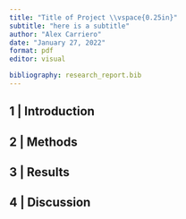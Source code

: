 ```yaml
---
title: "Title of Project \\vspace{0.25in}"
subtitle: "here is a subtitle"
author: "Alex Carriero"
date: "January 27, 2022"
format: pdf
editor: visual

bibliography: research_report.bib
---
```


\newpage

## 1 | Introduction 

## 2 | Methods 

## 3 | Results 

## 4 | Discussion 
